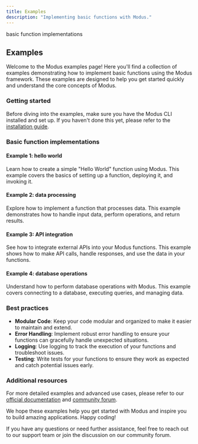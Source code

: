 ```yaml
---
title: Examples
description: "Implementing basic functions with Modus."
---
```


<Warning>basic function implementations</Warning>

## Examples

Welcome to the Modus examples page! Here you'll find a collection of examples demonstrating how to implement basic
functions using the Modus framework. These examples are designed to help you get started quickly and understand the core
concepts of Modus.

### Getting started

Before diving into the examples, make sure you have the Modus CLI installed and set up. If you haven't done this yet,
please refer to the [installation guide](https://docs.hypermode.com/modus/installation).

### Basic function implementations

#### Example 1: hello world

Learn how to create a simple "Hello World" function using Modus. This example covers the basics of setting up a
function, deploying it, and invoking it.

#### Example 2: data processing

Explore how to implement a function that processes data. This example demonstrates how to handle input data, perform
operations, and return results.

#### Example 3: API integration

See how to integrate external APIs into your Modus functions. This example shows how to make API calls, handle
responses, and use the data in your functions.

#### Example 4: database operations

Understand how to perform database operations with Modus. This example covers connecting to a database, executing
queries, and managing data.

### Best practices

- **Modular Code**: Keep your code modular and organized to make it easier to maintain and extend.
- **Error Handling**: Implement robust error handling to ensure your functions can gracefully handle unexpected
  situations.
- **Logging**: Use logging to track the execution of your functions and troubleshoot issues.
- **Testing**: Write tests for your functions to ensure they work as expected and catch potential issues early.

### Additional resources

For more detailed examples and advanced use cases, please refer to our
[official documentation](https://docs.hypermode.com/modus/examples) and
[community forum](https://community.hypermode.com).

We hope these examples help you get started with Modus and inspire you to build amazing applications. Happy coding!

<Note>
  If you have any questions or need further assistance, feel free to reach out to our support team or join the
  discussion on our community forum.
</Note>
